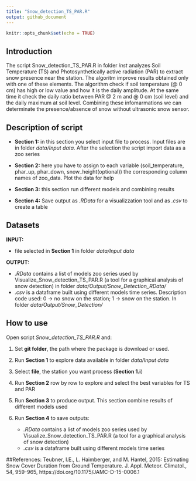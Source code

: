 ```yaml
---
title: "Snow_detection_TS_PAR.R"
output: github_document
---
```


```r
knitr::opts_chunk$set(echo = TRUE)
```

## Introduction 

The script Snow_detection_TS_PAR.R in folder *inst* analyzes Soil Temperature (TS) and Photosynthetically active radiation (PAR) to extract snow presence near the station. The algoritm improve results obtained only with one of these elements. The algorithm check if soil temperature (@ 0 cm) has high or low value and how it is the daily amplitude. At the same time it check the daily ratio between PAR @ 2 m and @ 0 cm (soil level) and the daily maximum at soil level.  Combining these infomarmations we can determinate the presence/absence of snow without ultrasonic snow sensor.   


## Description of script

* **Section 1:** in this section you select input file to process. Input files are in folder *data/Input data*. After the selection the script import data as a zoo series

* **Section 2:** here you have to assign to each variable (soil_temperature, phar_up, phar_down, snow_height(optional)) the corresponding column names of zoo_data. Plot the data for help

* **Section 3:** this section run different models and combining results

* **Section 4:** Save output as *.RData* for a visualizzation tool and as *.csv* to create a table
    

## Datasets

**INPUT:** 

* file selected in **Section 1** in folder *data/Input data* 


**OUTPUT:**

*  *.RData* contains a list of models zoo series used by Visualize_Snow_detection_TS_PAR.R (a tool for a graphical analysis of snow detection) in folder *data/Output/Snow_Detection_RData/*
*  *.csv* is a dataframe built using different models time series. Description code used:  0 -> no snow on the station; 1 -> snow on the station. In folder *data/Output/Snow_Detection/*


## How to use

Open script *Snow_detection_TS_PAR.R* and:

1.  Set **git folder**, the path where the package is download or used.

2.  Run **Section 1** to explore data available in folder *data/Input data*

3.  Select **file**, the station you want process (**Section 1.i**)

4.  Run **Section 2** row by row to explore and select the best variables for TS and PAR

5.  Run **Section 3** to produce output. This section combine results of different models used

6.  Run **Section 4** to save outputs:
    +   *.RData* contains a list of models zoo series used by Visualize_Snow_detection_TS_PAR.R (a tool for a graphical analysis of snow detection)
    +   *.csv* is a dataframe built using different models time series


##References:
Teubner, I.E., L. Haimberger, and M. Hantel, 2015: Estimating Snow Cover Duration from Ground Temperature. J. Appl. Meteor. Climatol., 54, 959-965, https://doi.org/10.1175/JAMC-D-15-0006.1 
